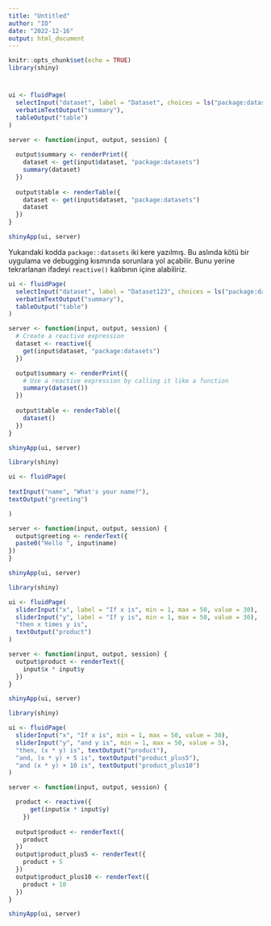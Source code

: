```yaml
---
title: "Untitled"
author: "IO"
date: "2022-12-16"
output: html_document
---
```


```r
knitr::opts_chunk$set(echo = TRUE)
library(shiny) 
```

# 

```r
ui <- fluidPage(
  selectInput("dataset", label = "Dataset", choices = ls("package:datasets")),
  verbatimTextOutput("summary"),
  tableOutput("table")
)

server <- function(input, output, session) {
  
  output$summary <- renderPrint({
    dataset <- get(input$dataset, "package:datasets")
    summary(dataset)
  })
  
  output$table <- renderTable({
    dataset <- get(input$dataset, "package:datasets")
    dataset
  })
}

shinyApp(ui, server)
```

Yukarıdaki kodda `package::datasets` iki kere yazılmış. Bu aslında kötü bir uygulama ve debugging kısmında sorunlara yol açabilir. Bunu yerine tekrarlanan ifadeyi `reactive()` kalıbının içine alabiliriz. 

```r
ui <- fluidPage(
  selectInput("dataset", label = "Dataset123", choices = ls("package:datasets")),
  verbatimTextOutput("summary"),
  tableOutput("table")
)

server <- function(input, output, session) {
  # Create a reactive expression
  dataset <- reactive({
    get(input$dataset, "package:datasets")
  })

  output$summary <- renderPrint({
    # Use a reactive expression by calling it like a function
    summary(dataset())
  })
  
  output$table <- renderTable({
    dataset()
  })
}

shinyApp(ui, server)
```



```r
library(shiny)

ui <- fluidPage(
  
textInput("name", "What's your name?"),
textOutput("greeting")

)

server <- function(input, output, session) {
  output$greeting <- renderText({
  paste0("Hello ", input$name)
})
}

shinyApp(ui, server)
```

```r
library(shiny)

ui <- fluidPage(
  sliderInput("x", label = "If x is", min = 1, max = 50, value = 30),
  sliderInput("y", label = "If y is", min = 1, max = 50, value = 30),
  "then x times y is",
  textOutput("product")
)

server <- function(input, output, session) {
  output$product <- renderText({ 
    input$x * input$y
  })
}

shinyApp(ui, server)
```

```r
library(shiny)

ui <- fluidPage(
  sliderInput("x", "If x is", min = 1, max = 50, value = 30),
  sliderInput("y", "and y is", min = 1, max = 50, value = 5),
  "then, (x * y) is", textOutput("product"),
  "and, (x * y) + 5 is", textOutput("product_plus5"),
  "and (x * y) + 10 is", textOutput("product_plus10")
)

server <- function(input, output, session) {

  product <- reactive({
      get(input$x * input$y)
    })
  
  output$product <- renderText({ 
    product
  })
  output$product_plus5 <- renderText({ 
    product + 5
  })
  output$product_plus10 <- renderText({ 
    product + 10
  })
}

shinyApp(ui, server)
```

